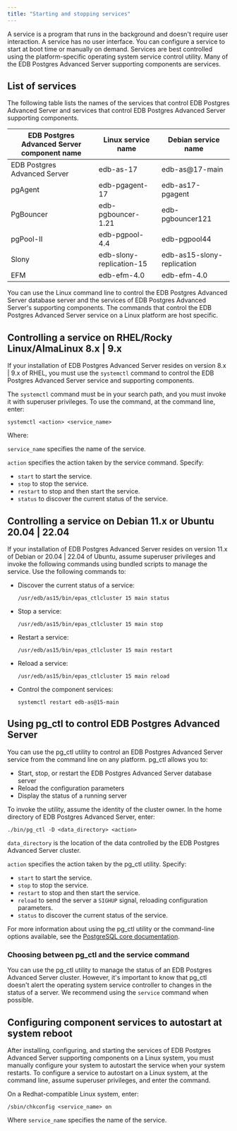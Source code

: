 ```yaml
---
title: "Starting and stopping services"
---
```


A service is a program that runs in the background and doesn't require user interaction. A service has no user interface. You can configure a service to start at boot time or manually on demand. Services are best controlled using the platform-specific operating system service control utility. Many of the EDB Postgres Advanced Server supporting components are services.

## List of services

The following table lists the names of the services that control EDB Postgres Advanced Server and services that control EDB Postgres Advanced Server supporting components.

| EDB Postgres Advanced Server component name | Linux service name       | Debian service name                     |
| ------------------------------ | ------------------------ | --------------------------------------- |
| EDB Postgres Advanced Server   | edb-as-17                | edb-as@17-main                          |
| pgAgent                        | edb-pgagent-17           | edb-as17-pgagent                        |
| PgBouncer                      | edb-pgbouncer-1.21       | edb-pgbouncer121                        |
| pgPool-II                      | edb-pgpool-4.4           | edb-pgpool44                            |
| Slony                          | edb-slony-replication-15 | edb-as15-slony-replication              |
| EFM                            | edb-efm-4.0              | edb-efm-4.0                             |

You can use the Linux command line to control the EDB Postgres Advanced Server database server and the services of EDB Postgres Advanced Server's supporting components. The commands that control the EDB Postgres Advanced Server service on a Linux platform are host specific.

## Controlling a service on RHEL/Rocky Linux/AlmaLinux 8.x | 9.x

If your installation of EDB Postgres Advanced Server resides on version 8.x | 9.x of RHEL, you must use the `systemctl` command to control the EDB Postgres Advanced Server service and supporting components.

The `systemctl` command must be in your search path, and you must invoke it with superuser privileges. To use the command, at the command line, enter:

```text
systemctl <action> <service_name>
```

Where:

`service_name` specifies the name of the service.

`action` specifies the action taken by the service command. Specify:

-   `start` to start the service.
-   `stop` to stop the service.
-   `restart` to stop and then start the service.
-   `status` to discover the current status of the service.

## Controlling a service on Debian 11.x or Ubuntu 20.04 | 22.04

If your installation of EDB Postgres Advanced Server resides on version 11.x of Debian or 20.04 | 22.04 of Ubuntu, assume superuser privileges and invoke the following commands using bundled scripts to manage the service. Use the following commands to:

-   Discover the current status of a service:

    ```text
    /usr/edb/as15/bin/epas_ctlcluster 15 main status
    ```

-   Stop a service:

    ```text
    /usr/edb/as15/bin/epas_ctlcluster 15 main stop
    ```

-   Restart a service:

    ```text
    /usr/edb/as15/bin/epas_ctlcluster 15 main restart
    ```

-   Reload a service:

    ```text
    /usr/edb/as15/bin/epas_ctlcluster 15 main reload
    ```

-   Control the component services:

    ```text
    systemctl restart edb-as@15-main
    ```

## Using pg_ctl to control EDB Postgres Advanced Server

You can use the pg_ctl utility to control an EDB Postgres Advanced Server service from the command line on any platform. pg_ctl allows you to:

-  Start, stop, or restart the EDB Postgres Advanced Server database server
-  Reload the configuration parameters
-  Display the status of a running server 

To invoke the utility, assume the identity of the cluster owner. In the home directory of EDB Postgres Advanced Server, enter:

```text
./bin/pg_ctl -D <data_directory> <action>
```

`data_directory` is the location of the data controlled by the EDB Postgres Advanced Server cluster.

`action` specifies the action taken by the pg_ctl utility. Specify:

-   `start` to start the service.
-   `stop` to stop the service.
-   `restart` to stop and then start the service.
-   `reload` to send the server a `SIGHUP` signal, reloading configuration parameters.
-   `status` to discover the current status of the service.

For more information about using the pg_ctl utility or the command-line options available, see the [PostgreSQL core documentation](https://www.postgresql.org/docs/current/static/app-pg-ctl.html).

### Choosing between pg_ctl and the service command

You can use the pg_ctl utility to manage the status of an EDB Postgres Advanced Server cluster. However, it's important to know that pg_ctl doesn't alert the operating system service controller to changes in the status of a server. We recommend using the `service` command when possible.

## Configuring component services to autostart at system reboot

After installing, configuring, and starting the services of EDB Postgres Advanced Server supporting components on a Linux system, you must manually configure your system to autostart the service when your system restarts. To configure a service to autostart on a Linux system, at the command line, assume superuser privileges, and enter the command.

On a Redhat-compatible Linux system, enter:

```text
/sbin/chkconfig <service_name> on
```

Where `service_name` specifies the name of the service.
